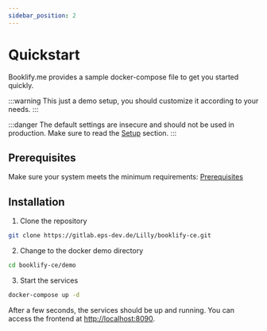 ```yaml
---
sidebar_position: 2
---
```


# Quickstart

Booklify.me provides a sample docker-compose file to get you started quickly.

:::warning
This just a demo setup, you should customize it according to your needs.
:::

:::danger
The default settings are insecure and should not be used in production. Make sure to read the [Setup](category/setup) section.
:::

## Prerequisites

Make sure your system meets the minimum requirements: [Prerequisites](setup/requirements)

## Installation

1. Clone the repository

```bash
git clone https://gitlab.eps-dev.de/Lilly/booklify-ce.git
```

2. Change to the docker demo directory

```bash
cd booklify-ce/demo
```

3. Start the services

```bash
docker-compose up -d
```

After a few seconds, the services should be up and running. You can access the frontend at [http://localhost:8090](http://localhost:8090).